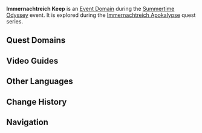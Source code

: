 {{About|the domain event domain|the combat event|Summertime Odyssey/Immernachtreich Keep}}
{{Domain Infobox
|image        = Domain Immernachtreich Keep.png
|type         = Event
|description  = A mysterious realm that only Fischl's text, the "Hymn of the Holy Land," is able to unlock the path to. An austere and sacred aura surrounds this place, and the borders of common sense begin to blur here.
|region       = Golden Apple Archipelago
|area         = Twinning Isle
|event        = Summertime Odyssey
}}
'''Immernachtreich Keep''' is an [[Event Domain]] during the [[Summertime Odyssey]] event. It is explored during the [[Immernachtreich Apokalypse (Part 1)|Immernachtreich Apokalypse]] quest series.

==Quest Domains==
{{Quest Domains}}

==Video Guides==
{{EVT
|video1   = https://youtu.be/k29vDnJj4Fk
|caption1 = Immernachtreich Keep Guide
}}

==Other Languages==
{{Other Languages
|en      = Immernachtreich Keep
|zhs     = 幽夜高城
|zhs_rm  = Yōuyè Gāochéng
|zht     = 幽夜高城
|zht_rm  = Yōuyè Gāochéng
|zh_tl   = Immernacht Tall Castle
|ja      = 幽夜キャッスル
|ja_rm   = Yuuya Kyassuru
|ja_tl   = Immernacht Castle
|zhja_note = {{lang|mini=1|zh=幽夜|zh_tn=Immernacht|zh_lit=Serene-Night}} refers to the {{lang|[[Immernachtreich]]|zh=幽夜净土|ja=幽夜浄土}}.
|ko      = 유야의 고성
|ko_rm   = Yuya-ui Goseong
|ko_tl   = Lonely Night's Old Castle
|es      = Ciudadela de la Noche Eterna
|es_tl   = Citadel of the Eternal Night
|fr      = Donjon de la nuit éternelle
|fr_tl   = Dungeon of the Eternal Night
|ru      = Цитадель Нирваны Ночи
|ru_tl   = 
|th      = เมืองสูงสง่าแห่งราตรีบริสุทธิ์
|th_rm   = 
|th_tl   = 
|vi      = Thành Trì U Ám
|vi_tl   = 
|de      = Festung des Immernachtreichs
|de_tl   = Fortress of the Immernachtreich
|id      = Kota Immernachtreich yang Megah
|id_tl   = The Magnificent City of Immernachtreich
|pt      = Cidadela da Noite Eterna
|pt_tl   = Eternal Night Citadel
}}

==Change History==
{{Change History|2.8}}

==Navigation==
{{Domain Navbox|Temporary}}
